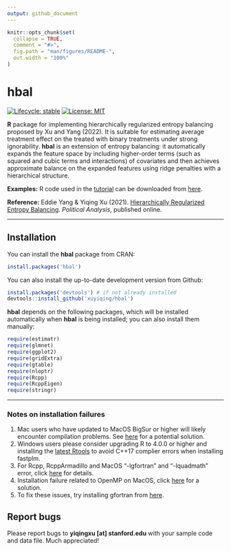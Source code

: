 ```yaml
---
output: github_document
---
```


<!-- README.md is generated from README.Rmd. Please edit that file -->

```r
knitr::opts_chunk$set(
  collapse = TRUE,
  comment = "#>",
  fig.path = "man/figures/README-",
  out.width = "100%"
)
```

# hbal

<!-- badges: start -->
<!--
[![Lifecycle:
experimental](https://img.shields.io/badge/lifecycle-experimental-orange.svg)](https://www.tidyverse.org/lifecycle/#experimental)
-->
[![Lifecycle:
stable](https://img.shields.io/badge/lifecycle-stable-green.svg)](https://www.tidyverse.org/lifecycle/#stablel)
[![License: MIT](https://img.shields.io/badge/License-MIT-yellow.svg)](https://opensource.org/licenses/MIT)
<!-- badges: end -->

**R** package for implementing hierarchically regularized entropy balancing proposed by Xu and Yang (2022). It is suitable for estimating average treatment effect on the treated with binary treatments under strong ignorability. **hbal** is an extension of entropy balancing: it automatically  expands the feature space by including higher-order terms (such as squared and cubic terms and interactions) of covariates and then achieves approximate balance on the expanded features using ridge penalties with a hierarchical structure.

**Examples:** R code used in the [tutorial](https://yiqingxu.org/packages/hbal/articles/tutorial.html) can be downloaded from [here](https://raw.githubusercontent.com/xuyiqing/hbal/main/pkgdown/hbal_examples.R).

**Reference:** Eddie Yang & Yiqing Xu (2021). [Hierarchically Regularized Entropy Balancing](https://www.cambridge.org/core/journals/political-analysis/article/hierarchically-regularized-entropy-balancing/7DF29028EABE0B2465D1E1FF35F13DDB). *Political Analysis*, published online.

***

## Installation

You can install the **hbal** package from CRAN: 
```r
install.packages('hbal') 
```

You can also install the up-to-date development version from Github: 
```r
install.packages('devtools') # if not already installed
devtools::install_github('xuyiqing/hbal')
```

**hbal** depends on the following packages, which will be installed automatically when **hbal** is being installed; you can also install them manually:  
```r
require(estimatr)  
require(glmnet) 
require(ggplot2)
require(gridExtra)
require(gtable)
require(nloptr)
require(Rcpp)
require(RcppEigen)
require(stringr)
```

***

### Notes on installation failures

1. Mac users who have updated to MacOS BigSur or higher will likely encounter compilation problems. See [here](http://yiqingxu.org/public/BigSurError.pdf) for a potential solution.
2. Windows users please consider upgrading R to 4.0.0 or higher and installing the [latest Rtools](https://cran.r-project.org/bin/windows/Rtools/) to avoid C++17 complier errors when installing fastplm. 
3. For Rcpp, RcppArmadillo and MacOS "-lgfortran" and "-lquadmath" error, click [here]( http://thecoatlessprofessor.com/programming/rcpp-rcpparmadillo-and-os-x-mavericks-lgfortran-and-lquadmath-error/) for details.
4. Installation failure related to OpenMP on MacOS, click [here](http://thecoatlessprofessor.com/programming/openmp-in-r-on-os-x/) for a solution.
5. To fix these issues, try installing gfortran from [here]( https://gcc.gnu.org/wiki/GFortranBinaries#MacOS clang4 R Binaries from https://github.com/coatless/r-macos-clang).

## Report bugs

Please report bugs to **yiqingxu [at] stanford.edu** with your sample code and data file. Much appreciated!

